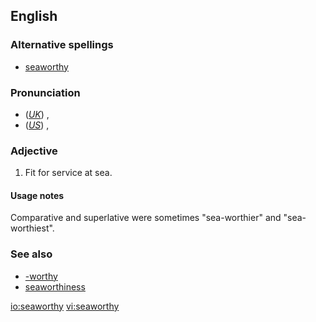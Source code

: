 ==English==

===Alternative spellings===
* [[seaworthy]]

===Pronunciation===
* (''[[Received Pronunciation|UK]]'') {{IPA|/ˈsiːwɜːði/}}, {{SAMPA|/"si:w3:Di/}}
* (''[[General American|US]]'') {{IPA|/ˈsiːwɝði/}}, {{SAMPA|/"si:w3`Di/}}

===Adjective===
{{en-adj|pos=[[sea]]-[[worthy]]}}

# Fit for service at sea.

====Usage notes====
Comparative and superlative were sometimes "sea-worthier" and "sea-worthiest".

===See also===
* [[-worthy]]
* [[seaworthiness]]

[[io:seaworthy]]
[[vi:seaworthy]]